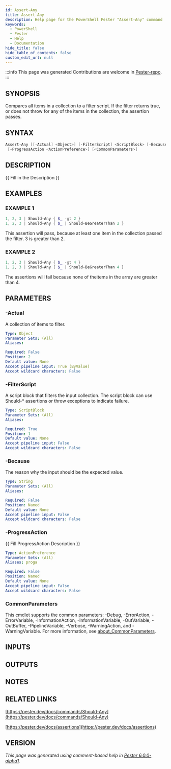 ```yaml
---
id: Assert-Any
title: Assert-Any
description: Help page for the PowerShell Pester "Assert-Any" command
keywords:
  - PowerShell
  - Pester
  - Help
  - Documentation
hide_title: false
hide_table_of_contents: false
custom_edit_url: null
---
```


:::info This page was generated
Contributions are welcome in [Pester-repo](https://github.com/pester/pester).
:::

## SYNOPSIS

Compares all items in a collection to a filter script.
If the filter returns true, or does not throw for any of the items in the collection, the assertion passes.

## SYNTAX

```powershell
Assert-Any [[-Actual] <Object>] [-FilterScript] <ScriptBlock> [-Because <String>]
 [-ProgressAction <ActionPreference>] [<CommonParameters>]
```

## DESCRIPTION

\{\{ Fill in the Description \}\}

## EXAMPLES

### EXAMPLE 1

```powershell
1, 2, 3 | Should-Any { $_ -gt 2 }
1, 2, 3 | Should-Any { $_ | Should-BeGreaterThan 2 }
```

This assertion will pass, because at least one item in the collection passed the filter.
3 is greater than 2.

### EXAMPLE 2

```powershell
1, 2, 3 | Should-Any { $_ -gt 4 }
1, 2, 3 | Should-Any { $_ | Should-BeGreaterThan 4 }
```

The assertions will fail because none of theitems in the array are greater than 4.

## PARAMETERS

### -Actual

A collection of items to filter.

```yaml
Type: Object
Parameter Sets: (All)
Aliases:

Required: False
Position: 2
Default value: None
Accept pipeline input: True (ByValue)
Accept wildcard characters: False
```

### -FilterScript

A script block that filters the input collection.
The script block can use Should-* assertions or throw exceptions to indicate failure.

```yaml
Type: ScriptBlock
Parameter Sets: (All)
Aliases:

Required: True
Position: 1
Default value: None
Accept pipeline input: False
Accept wildcard characters: False
```

### -Because

The reason why the input should be the expected value.

```yaml
Type: String
Parameter Sets: (All)
Aliases:

Required: False
Position: Named
Default value: None
Accept pipeline input: False
Accept wildcard characters: False
```

### -ProgressAction

\{\{ Fill ProgressAction Description \}\}

```yaml
Type: ActionPreference
Parameter Sets: (All)
Aliases: proga

Required: False
Position: Named
Default value: None
Accept pipeline input: False
Accept wildcard characters: False
```

### CommonParameters

This cmdlet supports the common parameters: -Debug, -ErrorAction, -ErrorVariable, -InformationAction, -InformationVariable, -OutVariable, -OutBuffer, -PipelineVariable, -Verbose, -WarningAction, and -WarningVariable. For more information, see [about_CommonParameters](http://go.microsoft.com/fwlink/?LinkID=113216).

## INPUTS

## OUTPUTS

## NOTES

## RELATED LINKS

[https://pester.dev/docs/commands/Should-Any](https://pester.dev/docs/commands/Should-Any)

[https://pester.dev/docs/assertions](https://pester.dev/docs/assertions)

## VERSION

*This page was generated using comment-based help in [Pester 6.0.0-alpha1](https://github.com/pester/pester).*
